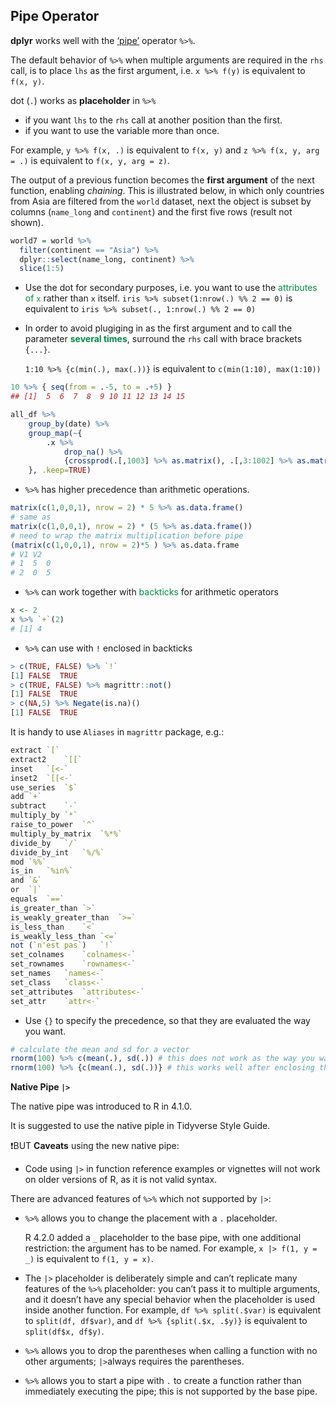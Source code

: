 ## Pipe Operator

**dplyr** works well with the [‘pipe’](http://r4ds.had.co.nz/pipes.html) operator `%>%`. 

The default behavior of `%>%` when multiple arguments are required in the `rhs` call, is to place `lhs` as the first argument, i.e. `x %>% f(y)` is equivalent to `f(x, y)`.

dot (`.`) works as **placeholder** in `%>%` 

- if you want `lhs` to the `rhs` call at another position than the first.
- if you want to use the variable more than once.

For example, `y %>% f(x, .)` is equivalent to `f(x, y)` and `z %>% f(x, y, arg = .)` is equivalent to `f(x, y, arg = z)`.

The output of a previous function becomes the **first argument** of the next function, enabling *chaining*. This is illustrated below, in which only countries from Asia are filtered from the `world` dataset, next the object is subset by columns (`name_long` and `continent`) and the first five rows (result not shown).

```r
world7 = world %>%
  filter(continent == "Asia") %>%
  dplyr::select(name_long, continent) %>%
  slice(1:5)
```

- Use the dot for secondary purposes, i.e. you want to use the <span style='color:#008B45'>attributes of `x`</span> rather than `x` itself. `iris %>% subset(1:nrow(.) %% 2 == 0)` is equivalent to `iris %>% subset(., 1:nrow(.) %% 2 == 0)`

- In order to avoid plugiging in as the first argument and to call the parameter <span style='color:#008B45'>**several times**</span>, surround the `rhs` call with brace brackets `{...}`.

  `1:10 %>% {c(min(.), max(.))}` is equivalent to `c(min(1:10), max(1:10))`

```r
10 %>% { seq(from = .-5, to = .+5) }
## [1]  5  6  7  8  9 10 11 12 13 14 15

all_df %>% 
    group_by(date) %>% 
    group_map(~{
        .x %>% 
            drop_na() %>% 
            {crossprod(.[,1003] %>% as.matrix(), .[,3:1002] %>% as.matrix())}
    }, .keep=TRUE)
```

- `%>%` has higher precedence than arithmetic operations.

```r
matrix(c(1,0,0,1), nrow = 2) * 5 %>% as.data.frame()
# same as 
matrix(c(1,0,0,1), nrow = 2) * (5 %>% as.data.frame())
# need to wrap the matrix multiplication before pipe
(matrix(c(1,0,0,1), nrow = 2)*5 ) %>% as.data.frame
# V1 V2
# 1  5  0
# 2  0  5
```

- `%>%` can work together with <span style='color:#008B45'>backticks</span> for arithmetic operators

```r
x <- 2
x %>% `+`(2)
# [1] 4
```

- `%>%` can use with `!` enclosed in backticks

```r
> c(TRUE, FALSE) %>% `!`
[1] FALSE  TRUE
> c(TRUE, FALSE) %>% magrittr::not()
[1] FALSE  TRUE
> c(NA,5) %>% Negate(is.na)()
[1] FALSE  TRUE
```

It is handy to use `Aliases` in `magrittr` package, e.g.:

```r
extract `[`
extract2    `[[`
inset   `[<-`
inset2  `[[<-`
use_series  `$`
add `+`
subtract    `-`
multiply_by `*`
raise_to_power  `^`
multiply_by_matrix  `%*%`
divide_by   `/`
divide_by_int   `%/%`
mod `%%`
is_in   `%in%`
and `&`
or  `|`
equals  `==`
is_greater_than `>`
is_weakly_greater_than  `>=`
is_less_than    `<`
is_weakly_less_than `<=`
not (`n'est pas`)   `!`
set_colnames    `colnames<-`
set_rownames    `rownames<-`
set_names   `names<-`
set_class   `class<-`
set_attributes  `attributes<-`
set_attr    `attr<-`
```



- Use `{}` to specify the precedence, so that they are evaluated the way you want.

```r
# calculate the mean and sd for a vector
rnorm(100) %>% c(mean(.), sd(.)) # this does not work as the way you want
rnorm(100) %>% {c(mean(.), sd(.))} # this works well after enclosing the operation with {}
```



**Native Pipe `|>`**

The native pipe was introduced to R in 4.1.0.

It is suggested to use the native piple in Tidyverse Style Guide.

❗️BUT **Caveats** using the new native pipe:

- Code using `|>` in function reference examples or vignettes will not work on older versions of R, as it is not valid syntax. 

There are advanced features of `%>%` which not supported by `|>`:

- `%>%` allows you to change the placement with a `.` placeholder. 

  R 4.2.0 added a `_` placeholder to the base pipe, with one additional restriction: the argument has to be named. For example, `x |> f(1, y = _)` is equivalent to `f(1, y = x)`.

- The `|>` placeholder is deliberately simple and can’t replicate many features of the `%>%` placeholder: you can’t pass it to multiple arguments, and it doesn’t have any special behavior when the placeholder is used inside another function. For example, `df %>% split(.$var)` is equivalent to `split(df, df$var)`, and `df %>% {split(.$x, .$y)}` is equivalent to `split(df$x, df$y)`.

- `%>%` allows you to drop the parentheses when calling a function with no other arguments; `|>`always requires the parentheses.

- `%>%` allows you to start a pipe with `.` to create a function rather than immediately executing the pipe; this is not supported by the base pipe.

